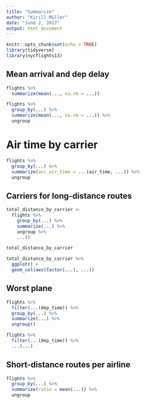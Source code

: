 ```yaml
---
title: "Summarize"
author: "Kirill Müller"
date: "June 2, 2017"
output: html_document
---
```



```r
knitr::opts_chunk$set(echo = TRUE)
library(tidyverse)
library(nycflights13)
```

## Mean arrival and dep delay

```r
flights %>%
  summarize(mean(..., na.rm = ...))
```


```r
flights %>%
  group_by(...) %>% 
  summarize(mean(..., na.rm = ...)) %>% 
  ungroup
```

# Air time by carrier

```r
flights %>% 
  group_by(...) %>% 
  summarize(acc_air_time = ...(air_time, ...)) %>% 
  ungroup
```

## Carriers for long-distance routes

```r
total_distance_by_carrier <-
  flights %>% 
    group_by(...) %>% 
    summarize(...) %>% 
    ungroup %>% 
    ...()

total_distance_by_carrier
```

```r
total_distance_by_carrier %>% 
  ggplot() +
  geom_col(aes(factor(...), ...))
```


## Worst plane

```r
flights %>% 
  filter(...(dep_time)) %>%
  group_by(...) %>% 
  summarize(...) %>% 
  ungroup()
```

```r
flights %>% 
  filter(...(dep_time)) %>%
  ...(...)
```


## Short-distance routes per airline

```r
flights %>%
  group_by(...) %>% 
  summarize(ratio = mean(...)) %>% 
  ungroup
```

